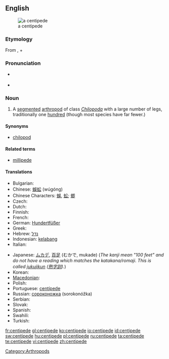 {{wikipedia}}
==English==
[[Image:Chilopod_%28Marshal_Hedin%29.jpg|thumb|right|a centipede]]

===Etymology===
From {{etyl|la}} {{term|centi-||hundred|lang=la}}, + {{term|-pede||feet|lang=la}}

===Pronunciation===
* {{a|UK}} {{IPA|/ˈʃɛnt.ɪ.pid/}} {{SAMPA|/"SEnt.I.pid/}}
* {{hyphenation|cen-ti-pede|sen'tah-peed}}

===Noun===
{{en-noun}}

# A [[segmented]] [[arthropod]] of class ''[[Chilopoda]]'' with a large number of legs, traditionally one [[hundred]] (though most species have far fewer.)

====Synonyms====
* [[chilopod]]

====Related terms====
* [[millipede]]

====Translations====
{{trans-top|A segmented arthropod of class Chilopoda}}
* Bulgarian: {{t|bg|стоножка|f|sc=Cyrl}}
* Chinese: [[蜈蚣]] (wúgóng)
* Chinese Characters: [[蜈]], [[蚣]]; [[蝍]]
* Czech: {{t-|cs|stonožka|f}}
* Dutch: {{t+|nl|duizendpoot|m}}
* Finnish: {{t-|fi|juoksujalkainen}}
* French: {{t+|fr|centipède|m}}
* German: [[Hundertfüßer]] {{m}}
* Greek: {{t+|el|σαρανταποδαρούσα|f|sc=Grek}}
* Hebrew: [[נדל]] {{m}}
* Indonesian: [[kelabang]]
* Italian: {{t-|it|centopiedi|m}}
{{trans-mid}}
* Japanese: [[ムカデ]], [[百足]] (むかで, mukade) (''The kanji mean "100 feet" and do not have a reading which matches the katakana/romaji. This is called [[w: ateji|jukujikun]] ([[熟字訓]]).'')
* Korean: {{t+|ko|지네|sc=Hang}}
* [[Macedonian]]: {{t|mk|стоногалка|f|tr=stonógalka|sc=Cyrl|xs=Macedonian}}
* Polish: {{t+|pl|stonoga|f}}
* Portuguese: [[centípede]] {{m}}
* Russian: [[сороконожка]] {{f}} (sorokonóžka)
* Serbian: {{t-|sr|stonoga|f}}
* Slovak: {{t-|sk|stonožka|f}}
* Spanish: {{t-|es|ciempiés|m}}
* Swahili: {{t+|sw|tandu|xs=Swahili}}
* Turkish: {{t+|tr|kırkayak}}
{{trans-bottom}}

[[Category:Arthropods]]

[[fr:centipede]]
[[gl:centipede]]
[[ko:centipede]]
[[io:centipede]]
[[id:centipede]]
[[sw:centipede]]
[[hu:centipede]]
[[pl:centipede]]
[[ru:centipede]]
[[ta:centipede]]
[[te:centipede]]
[[vi:centipede]]
[[zh:centipede]]